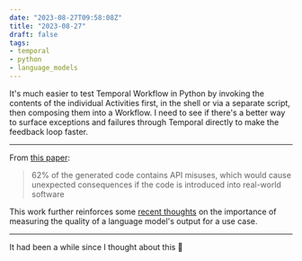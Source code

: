 ```yaml
---
date: "2023-08-27T09:58:08Z"
title: "2023-08-27"
draft: false
tags:
- temporal
- python
- language_models
---
```


It's much easier to test Temporal Workflow in Python by invoking the contents of the individual Activities first, in the shell or via a separate script, then composing them into a Workflow.
I need to see if there's a better way to surface exceptions and failures through Temporal directly to make the feedback loop faster.

---


From [this paper](https://arxiv.org/abs/2308.10335):

> 62% of the generated code contains API misuses, which would cause unexpected consequences if the code is introduced into real-world software

This work further reinforces some [recent thoughts](/logs/2023/08/22) on the importance of measuring the quality of a language model's output for a use case.

---

<Tweet theme="dark" id="https://twitter.com/Altimor/status/1695543062444015733" />

It had been a while since I thought about this 😬
